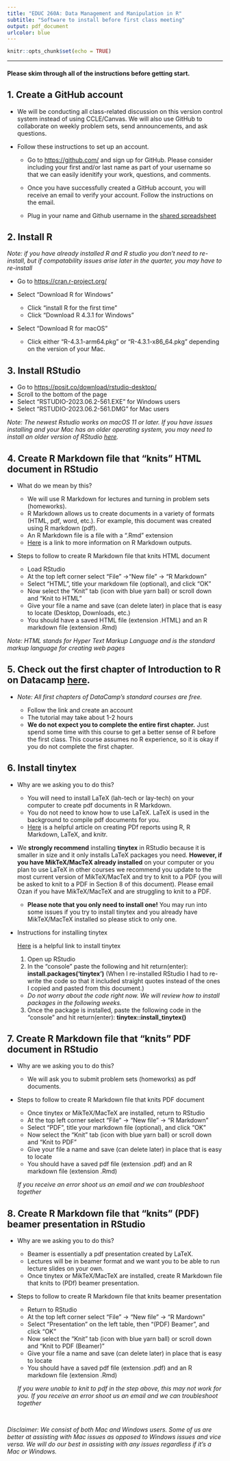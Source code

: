 ```yaml
---
title: "EDUC 260A: Data Management and Manipulation in R"
subtitle: "Software to install before first class meeting"
output: pdf_document
urlcolor: blue
---
```


```r
knitr::opts_chunk$set(echo = TRUE)
```

------------------------------------------------------------------------

#### Please skim through all of the instructions before getting start.

## 1. Create a GitHub account

-   We will be conducting all class-related discussion on this version control system instead of using CCLE/Canvas. We will also use GitHub to collaborate on weekly problem sets, send announcements, and ask questions.

-   Follow these instructions to set up an account.

    -   Go to <https://github.com/> and sign up for GitHub. Please consider including your first and/or last name as part of your username so that we can easily idenitify your work, questions, and comments.\

    -   Once you have successfully created a GitHub account, you will receive an email to verify your account. Follow the instructions on the email.

    -   Plug in your name and Github username in the [shared spreadsheet](https://docs.google.com/spreadsheets/d/1lMk4m8mscyG_2g9Q_GgsTL-n9Hj1ZDfCDlX7a_UwBzE/edit?usp=sharing)

## 2. Install R

*Note: if you have already installed R and R studio you don't need to re-install, but if compatability issues arise later in the quarter, you may have to re-install*

-   Go to <https://cran.r-project.org/>\

-   Select "Download R for Windows"

    -   Click "install R for the first time"
    -   Click "Download R 4.3.1 for Windows"

-   Select "Download R for macOS"

    -   Click either "R-4.3.1-arm64.pkg" or "R-4.3.1-x86_64.pkg" depending on the version of your Mac.

## 3. Install RStudio

-   Go to <https://posit.co/download/rstudio-desktop/>\
-   Scroll to the bottom of the page\
-   Select "RSTUDIO-2023.06.2-561.EXE" for Windows users\
-   Select "RSTUDIO-2023.06.2-561.DMG" for Mac users

*Note: The newest Rstudio works on macOS 11 or later. If you have issues installing and your Mac has an older operating system, you may need to install an older version of RStudio [here](https://dailies.rstudio.com/version/2022.07.2+576.pro12/).*

## 4. Create R Markdown file that "knits" HTML document in RStudio

-   What do we mean by this?

    -   We will use R Markdown for lectures and turning in problem sets (homeworks).\
    -   R Markdown allows us to create documents in a variety of formats (HTML, pdf, word, etc.). For example, this document was created using R markdown (pdf).\
    -   An R Markdown file is a file with a ".Rmd" extension\
    -   [Here](https://rmarkdown.rstudio.com/formats.html) is a link to more information on R Markdown outputs.\

-   Steps to follow to create R Markdown file that knits HTML document

    -   Load RStudio\
    -   At the top left corner select "File" -\>"New file" -\> "R Markdown"\
    -   Select "HTML", title your markdown file (optional), and click "OK"\
    -   Now select the "Knit" tab (icon with blue yarn ball) or scroll down and "Knit to HTML"\
    -   Give your file a name and save (can delete later) in place that is easy to locate (Desktop, Downloads, etc.)\
    -   You should have a saved HTML file (extension .HTML) and an R markdown file (extension .Rmd)

*Note: HTML stands for Hyper Text Markup Language and is the standard markup language for creating web pages*

## 5. Check out the first chapter of Introduction to R on Datacamp [here](https://learn.datacamp.com/courses/free-introduction-to-r).

-   *Note: All first chapters of DataCamp's standard courses are free.*

    -   Follow the link and create an account\
    -   The tutorial may take about 1-2 hours\
    -   **We do not expect you to complete the entire first chapter.** Just spend some time with this course to get a better sense of R before the first class. This course assumes no R experience, so it is okay if you do not complete the first chapter. 

## 6. Install tinytex

-   Why are we asking you to do this?

    -   You will need to install LaTeX (lah-tech or lay-tech) on your computer to create pdf documents in R Markdown.\
    -   You do not need to know how to use LaTeX. LaTeX is used in the background to compile pdf documents for you.\
    -   [Here](https://medium.com/@sorenlind/create-pdf-reports-using-r-r-markdown-latex-and-knitr-on-macos-high-sierra-e7b5705c9fd) is a helpful article on creating PDf reports using R, R Markdown, LaTeX, and knitr.

-   We **strongly recommend** installing **tinytex** in RStudio because it is smaller in size and it only installs LaTeX packages you need. **However, if you have MikTeX/MacTeX already installed** on your computer or you plan to use LaTeX in other courses we recommend you update to the most current version of MikTeX/MacTeX and try to knit to a PDF (you will be asked to knit to a PDF in Section 8 of this document). Please email Ozan if you have MikTeX/MacTeX and are struggling to knit to a PDF.

    -   **Please note that you only need to install one!** You may run into some issues if you try to install tinytex and you already have MikTeX/MacTeX installed so please stick to only one.

-   Instructions for installing tinytex

    [Here](https://yihui.name/tinytex/) is a helpful link to install tinytex

    1.  Open up RStudio\
    2.  In the "console" paste the following and hit return(enter): **install.packages('tinytex')** (When I re-installed RStudio I had to re-write the code so that it included straight quotes instead of the ones I copied and pasted from this document.)

    -   *Do not worry about the code right now. We will review how to install packages in the following weeks.*

    3.  Once the package is installed, paste the following code in the "console" and hit return(enter): **tinytex::install_tinytex()**

## 7. Create R Markdown file that "knits" PDF document in RStudio

-   Why are we asking you to do this?

    -   We will ask you to submit problem sets (homeworks) as pdf documents.\

-   Steps to follow to create R Markdown file that knits PDF document

    -   Once tinytex or MikTeX/MacTeX are installed, return to RStudio\
    -   At the top left corner select "File" -\> "New file" -\> "R Markdown"\
    -   Select "PDF", title your markdown file (optional), and click "OK"\
    -   Now select the "Knit" tab (icon with blue yarn ball) or scroll down and "Knit to PDF"\
    -   Give your file a name and save (can delete later) in place that is easy to locate\
    -   You should have a saved pdf file (extension .pdf) and an R markdown file (extension .Rmd)

    *If you receive an error shoot us an email and we can troubleshoot together*

\newpage

## 8. Create R Markdown file that "knits" (PDF) beamer presentation in RStudio

-   Why are we asking you to do this?

    -   Beamer is essentially a pdf presentation created by LaTeX.\
    -   Lectures will be in beamer format and we want you to be able to run lecture slides on your own.\
    -   Once tinytex or MikTeX/MacTeX are installed, create R Markdown file that knits to (PDf) beamer presentation.\

-   Steps to follow to create R Markdown file that knits beamer presentation

    -   Return to RStudio\
    -   At the top left corner select "File" -\> "New file" -\> "R Mardown"\
    -   Select "Presentation" on the left table, then "(PDF) Beamer", and click "OK"\
    -   Now select the "Knit" tab (icon with blue yarn ball) or scroll down and "Knit to PDF (Beamer)"\
    -   Give your file a name and save (can delete later) in place that is easy to locate\
    -   You should have a saved pdf file (extension .pdf) and an R markdown file (extension .Rmd)

    *If you were unable to knit to pdf in the step above, this may not work for you. If you receive an error shoot us an email and we can troubleshoot together*

   

*Disclaimer: We consist of both Mac and Windows users. Some of us are better at assisting with Mac issues as opposed to Windows issues and vice versa. We will do our best in assisting with any issues regardless if it's a Mac or Windows.*
